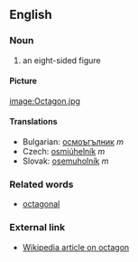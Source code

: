 ==English==

===Noun===

# an eight-sided figure

====Picture====

[[image:Octagon.jpg]]

====Translations====

*Bulgarian: [[осмоъгълник]] ''m''
*Czech: [[osmiúhelník]]  ''m''
*Slovak: [[osemuholník]]  ''m''

===Related words===

*[[octagonal]]

===External link===

*[[en:octagon|Wikipedia article on octagon]]